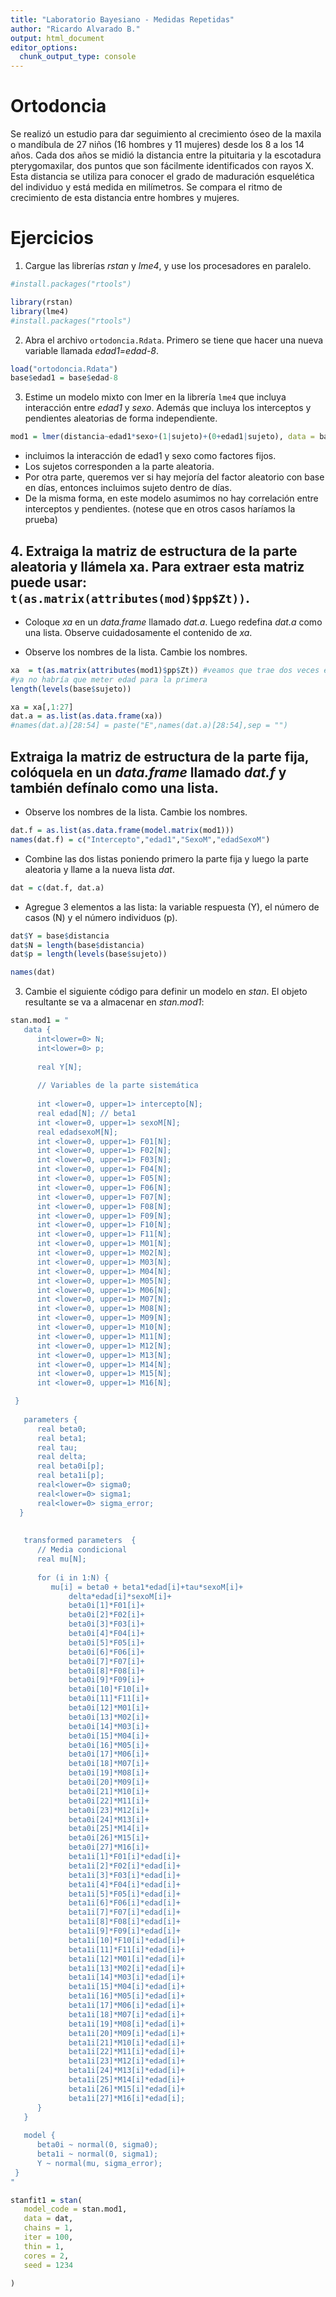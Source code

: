 ```yaml
---
title: "Laboratorio Bayesiano - Medidas Repetidas"
author: "Ricardo Alvarado B."
output: html_document
editor_options: 
  chunk_output_type: console
---
```


# Ortodoncia

Se realizó un estudio para dar seguimiento al crecimiento óseo de la maxila o mandíbula de 27 niños (16 hombres y 11 mujeres) desde los 8 a los 14 años.  Cada dos años se midió la distancia entre la pituitaria y la escotadura pterygomaxilar, dos puntos que son fácilmente identificados con rayos X. Esta distancia se utiliza para conocer el grado de maduración esquelética del individuo y está medida en milímetros.  Se compara el ritmo de crecimiento de esta distancia entre hombres y mujeres.

# Ejercicios

1. Cargue las librerías *rstan* y *lme4*, y use los procesadores en paralelo.

```r
#install.packages("rtools")

library(rstan)
library(lme4)
#install.packages("rtools")
```


2. Abra el archivo `ortodoncia.Rdata`.  Primero se tiene que hacer una nueva variable llamada *edad1=edad-8*.

```r
load("ortodoncia.Rdata")
base$edad1 = base$edad-8
```


3. Estime un modelo mixto con lmer en la librería `lme4` que incluya interacción entre *edad1* y *sexo*. Además que incluya los interceptos y pendientes aleatorias de forma independiente.

```r
mod1 = lmer(distancia~edad1*sexo+(1|sujeto)+(0+edad1|sujeto), data = base )
```

- incluimos la interacción de edad1 y sexo como factores fijos.
- Los sujetos corresponden a la parte aleatoria.
- Por otra parte, queremos ver si hay mejoría del factor aleatorio con base en días, entonces incluimos sujeto dentro de días.
- De la misma forma, en este modelo asumimos no hay correlación entre interceptos y pendientes. (notese que en otros casos haríamos la prueba)

## 4. Extraiga la matriz de estructura de la parte aleatoria y llámela xa.  Para extraer esta matriz puede usar: `t(as.matrix(attributes(mod)$pp$Zt))`. 

   + Coloque *xa* en un *data.frame* llamado *dat.a*. Luego redefina *dat.a* como una lista.  Observe cuidadosamente el contenido de *xa*.  

   + Observe los nombres de la lista. Cambie los nombres.

```r
xa  = t(as.matrix(attributes(mod1)$pp$Zt)) #veamos que trae dos veces el nombre de las variables. En la primera me indica las filas donde está la persona. En la segunda simplemente multiplica esos indicadores por edad, entonces me indica la edad(o momento) de la medicion
#ya no habría que meter edad para la primera
length(levels(base$sujeto))

xa = xa[,1:27]
dat.a = as.list(as.data.frame(xa))
#names(dat.a)[28:54] = paste("E",names(dat.a)[28:54],sep = "")
```


## Extraiga la matriz de estructura de la parte fija, colóquela en un *data.frame* llamado *dat.f* y también defínalo como una lista.

+ Observe los nombres de la lista. Cambie los nombres.

```r
dat.f = as.list(as.data.frame(model.matrix(mod1)))
names(dat.f) = c("Intercepto","edad1","SexoM","edadSexoM")
```


+ Combine las dos listas poniendo primero la parte fija y luego la parte aleatoria y llame a la nueva lista *dat*.


```r
dat = c(dat.f, dat.a)
```


+ Agregue 3 elementos a las lista: la variable respuesta (Y), el número de casos (N) y el número individuos (p).

```r
dat$Y = base$distancia
dat$N = length(base$distancia)
dat$p = length(levels(base$sujeto))

names(dat)

```


3. Cambie el siguiente código para definir un modelo en *stan*. El objeto resultante se va a almacenar en *stan.mod1*:

```r
stan.mod1 = " 
   data {
      int<lower=0> N;
      int<lower=0> p;
      
      real Y[N];
    
      // Variables de la parte sistemática
      
      int <lower=0, upper=1> intercepto[N]; 
      real edad[N]; // beta1
      int <lower=0, upper=1> sexoM[N];
      real edadsexoM[N];
      int <lower=0, upper=1> F01[N];
      int <lower=0, upper=1> F02[N];
      int <lower=0, upper=1> F03[N];
      int <lower=0, upper=1> F04[N];
      int <lower=0, upper=1> F05[N];
      int <lower=0, upper=1> F06[N];
      int <lower=0, upper=1> F07[N];
      int <lower=0, upper=1> F08[N];
      int <lower=0, upper=1> F09[N];
      int <lower=0, upper=1> F10[N];
      int <lower=0, upper=1> F11[N];
      int <lower=0, upper=1> M01[N];
      int <lower=0, upper=1> M02[N];
      int <lower=0, upper=1> M03[N];
      int <lower=0, upper=1> M04[N];
      int <lower=0, upper=1> M05[N];
      int <lower=0, upper=1> M06[N];
      int <lower=0, upper=1> M07[N];
      int <lower=0, upper=1> M08[N];
      int <lower=0, upper=1> M09[N];
      int <lower=0, upper=1> M10[N];
      int <lower=0, upper=1> M11[N];
      int <lower=0, upper=1> M12[N];
      int <lower=0, upper=1> M13[N];
      int <lower=0, upper=1> M14[N];
      int <lower=0, upper=1> M15[N];
      int <lower=0, upper=1> M16[N];

 }
 
   parameters {
      real beta0;
      real beta1;
      real tau;
      real delta;
      real beta0i[p];
      real beta1i[p];
      real<lower=0> sigma0;         
      real<lower=0> sigma1;      
      real<lower=0> sigma_error;       
  }
 
 
   transformed parameters  {
      // Media condicional
      real mu[N];
 
      for (i in 1:N) {
         mu[i] = beta0 + beta1*edad[i]+tau*sexoM[i]+
             delta*edad[i]*sexoM[i]+
             beta0i[1]*F01[i]+
             beta0i[2]*F02[i]+
             beta0i[3]*F03[i]+
             beta0i[4]*F04[i]+
             beta0i[5]*F05[i]+
             beta0i[6]*F06[i]+
             beta0i[7]*F07[i]+
             beta0i[8]*F08[i]+
             beta0i[9]*F09[i]+
             beta0i[10]*F10[i]+
             beta0i[11]*F11[i]+
             beta0i[12]*M01[i]+
             beta0i[13]*M02[i]+
             beta0i[14]*M03[i]+
             beta0i[15]*M04[i]+
             beta0i[16]*M05[i]+
             beta0i[17]*M06[i]+
             beta0i[18]*M07[i]+
             beta0i[19]*M08[i]+
             beta0i[20]*M09[i]+
             beta0i[21]*M10[i]+
             beta0i[22]*M11[i]+
             beta0i[23]*M12[i]+
             beta0i[24]*M13[i]+
             beta0i[25]*M14[i]+
             beta0i[26]*M15[i]+
             beta0i[27]*M16[i]+
             beta1i[1]*F01[i]*edad[i]+
             beta1i[2]*F02[i]*edad[i]+
             beta1i[3]*F03[i]*edad[i]+
             beta1i[4]*F04[i]*edad[i]+
             beta1i[5]*F05[i]*edad[i]+
             beta1i[6]*F06[i]*edad[i]+
             beta1i[7]*F07[i]*edad[i]+
             beta1i[8]*F08[i]*edad[i]+
             beta1i[9]*F09[i]*edad[i]+
             beta1i[10]*F10[i]*edad[i]+
             beta1i[11]*F11[i]*edad[i]+
             beta1i[12]*M01[i]*edad[i]+
             beta1i[13]*M02[i]*edad[i]+
             beta1i[14]*M03[i]*edad[i]+
             beta1i[15]*M04[i]*edad[i]+
             beta1i[16]*M05[i]*edad[i]+
             beta1i[17]*M06[i]*edad[i]+
             beta1i[18]*M07[i]*edad[i]+
             beta1i[19]*M08[i]*edad[i]+
             beta1i[20]*M09[i]*edad[i]+
             beta1i[21]*M10[i]*edad[i]+
             beta1i[22]*M11[i]*edad[i]+
             beta1i[23]*M12[i]*edad[i]+
             beta1i[24]*M13[i]*edad[i]+
             beta1i[25]*M14[i]*edad[i]+
             beta1i[26]*M15[i]*edad[i]+
             beta1i[27]*M16[i]*edad[i];           
      }
   }
 
   model {
      beta0i ~ normal(0, sigma0);  
      beta1i ~ normal(0, sigma1);  
      Y ~ normal(mu, sigma_error);   
 }
"
```




```r
stanfit1 = stan(
   model_code = stan.mod1,
   data = dat,
   chains = 1,
   iter = 100,
   thin = 1,
   cores = 2,
   seed = 1234
   
)
```

